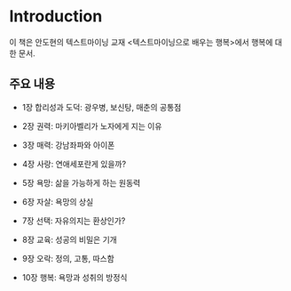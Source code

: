 # Introduction {.unnumbered}

이 책은 안도현의 텍스트마이닝 교재 <텍스트마이닝으로 배우는 행복>에서 행복에 대한 문서. 

## 주요 내용

- 1장 합리성과 도덕: 광우병, 보신탕, 매춘의 공통점

- 2장 권력: 마키아벨리가 노자에게 지는 이유

- 3장 매력: 강남좌파와 아이폰  

- 4장 사랑: 연애세포란게 있을까? 

- 5장 욕망: 삶을 가능하게 하는 원동력

- 6장 자살: 욕망의 상실

- 7장 선택: 자유의지는 환상인가?

- 8장 교육: 성공의 비밀은 기개

- 9장 오락: 정의, 고통, 따스함

- 10장 행복: 욕망과 성취의 방정식

